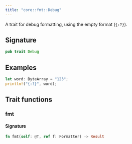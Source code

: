 ```yaml
---
title: "core::fmt::Debug"
---
```


A trait for debug formatting, using the empty format (`{:?}`).

## Signature

```rust
pub trait Debug
```



## Examples

```rust
let word: ByteArray = "123";
println!("{:?}", word);
```


## Trait functions

### fmt







#### Signature

```rust
fn fmt(self: @T, ref f: Formatter) -> Result
```


